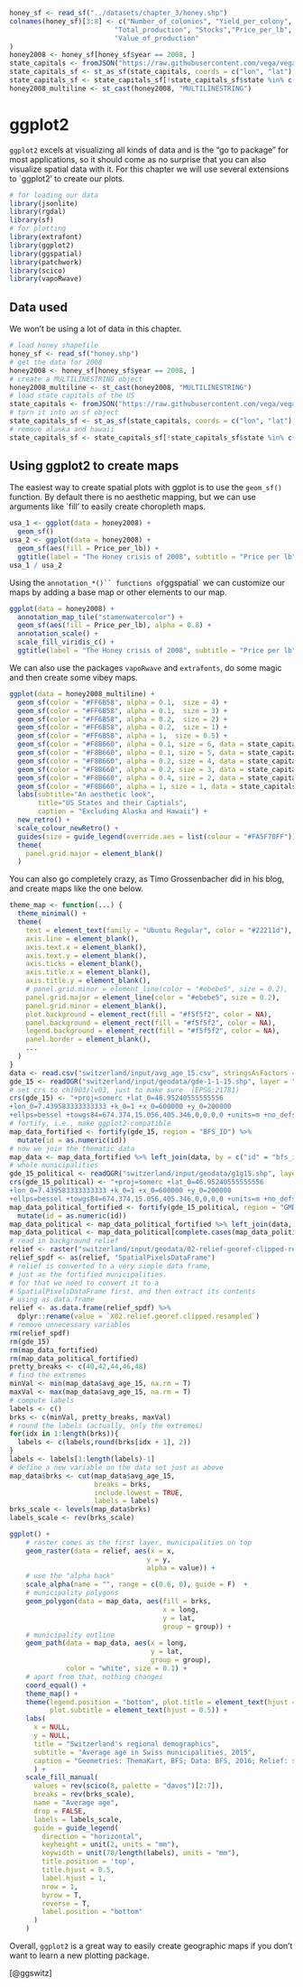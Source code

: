 ```r
honey_sf <- read_sf("../datasets/chapter_3/honey.shp")
colnames(honey_sf)[3:8] <- c("Number_of_colonies", "Yield_per_colony",
                          "Total_production", "Stocks","Price_per_lb",
                          "Value_of_production"
)
honey2008 <- honey_sf[honey_sf$year == 2008, ]
state_capitals <- fromJSON("https://raw.githubusercontent.com/vega/vega/master/docs/data/us-state-capitals.json")
state_capitals_sf <- st_as_sf(state_capitals, coords = c("lon", "lat"), crs = 4326)
state_capitals_sf <- state_capitals_sf[!state_capitals_sf$state %in% c("Alaska", "Hawaii"), ]
honey2008_multiline <- st_cast(honey2008, "MULTILINESTRING")
```
# ggplot2
`ggplot2` excels at visualizing all kinds of data and is the "go to package" for most applications, so it should come as no surprise that you can also visualize spatial data with it. For this chapter we will use several extensions to `ggplot2' to create our plots.
```r
# for loading our data
library(jsonlite)
library(rgdal)
library(sf)
# for plotting
library(extrafont)
library(ggplot2)
library(ggspatial)
library(patchwork)
library(scico)
library(vapoRwave)
```

## Data used
We won't be using a lot of data in this chapter.
```r
# load honey shapefile
honey_sf <- read_sf("honey.shp")
# get the data for 2008
honey2008 <- honey_sf[honey_sf$year == 2008, ]
# create a MULTILINESTRING object
honey2008_multiline <- st_cast(honey2008, "MULTILINESTRING")
# load state capitals of the US
state_capitals <- fromJSON("https://raw.githubusercontent.com/vega/vega/master/docs/data/us-state-capitals.json")
# turn it into an sf object
state_capitals_sf <- st_as_sf(state_capitals, coords = c("lon", "lat"), crs = 4326)
# remove alaska and hawaii
state_capitals_sf <- state_capitals_sf[!state_capitals_sf$state %in% c("Alaska", "Hawaii"), ]
```

## Using ggplot2 to create maps
The easiest way to create spatial plots with ggplot is to use the `geom_sf()` function. By default there is no aesthetic mapping, but we can use arguments like `fill' to easily create choropleth maps.

```r
usa_1 <- ggplot(data = honey2008) +
  geom_sf()
usa_2 <- ggplot(data = honey2008) +
  geom_sf(aes(fill = Price_per_lb)) +
  ggtitle(label = "The Honey crisis of 2008", subtitle = "Price per lb")
usa_1 / usa_2
```

Using the `annotation_*()`` functions of `ggspatial` we can customize our maps by adding a base map or other elements to our map.

```r
ggplot(data = honey2008) +
  annotation_map_tile("stamenwatercolor") +
  geom_sf(aes(fill = Price_per_lb), alpha = 0.8) +
  annotation_scale() +
  scale_fill_viridis_c() +
  ggtitle(label = "The Honey crisis of 2008", subtitle = "Price per lb")
```

We can also use the packages `vapoRwave` and `extrafonts`, do some magic and then create some vibey maps.

```r
ggplot(data = honey2008_multiline) +
  geom_sf(color = "#FF6B58", alpha = 0.1,  size = 4) +
  geom_sf(color = "#FF6B58", alpha = 0.1,  size = 3) +
  geom_sf(color = "#FF6B58", alpha = 0.2,  size = 2) +
  geom_sf(color = "#FF6B58", alpha = 0.2,  size = 1) +
  geom_sf(color = "#FF6B58", alpha = 1,  size = 0.5) +
  geom_sf(color = "#F8B660", alpha = 0.1, size = 6, data = state_capitals_sf) +
  geom_sf(color = "#F8B660", alpha = 0.1, size = 5, data = state_capitals_sf) +
  geom_sf(color = "#F8B660", alpha = 0.2, size = 4, data = state_capitals_sf) +
  geom_sf(color = "#F8B660", alpha = 0.2, size = 3, data = state_capitals_sf) +
  geom_sf(color = "#F8B660", alpha = 0.4, size = 2, data = state_capitals_sf) +
  geom_sf(color = "#F8B660", alpha = 1, size = 1, data = state_capitals_sf) +
  labs(subtitle="An aesthetic look",
       title="US States and their Captials", 
       caption = "Excluding Alaska and Hawaii") + 
  new_retro() + 
  scale_colour_newRetro() +
  guides(size = guide_legend(override.aes = list(colour = "#FA5F70FF"))) +
  theme(
    panel.grid.major = element_blank()
  )
```

You can also go completely crazy, as Timo Grossenbacher did in his blog, and create maps like the one below.

```r
theme_map <- function(...) {
  theme_minimal() +
  theme(
    text = element_text(family = "Ubuntu Regular", color = "#22211d"),
    axis.line = element_blank(),
    axis.text.x = element_blank(),
    axis.text.y = element_blank(),
    axis.ticks = element_blank(),
    axis.title.x = element_blank(),
    axis.title.y = element_blank(),
    # panel.grid.minor = element_line(color = "#ebebe5", size = 0.2),
    panel.grid.major = element_line(color = "#ebebe5", size = 0.2),
    panel.grid.minor = element_blank(),
    plot.background = element_rect(fill = "#f5f5f2", color = NA), 
    panel.background = element_rect(fill = "#f5f5f2", color = NA), 
    legend.background = element_rect(fill = "#f5f5f2", color = NA),
    panel.border = element_blank(),
    ...
  )
}
data <- read.csv("switzerland/input/avg_age_15.csv", stringsAsFactors = FALSE)
gde_15 <- readOGR("switzerland/input/geodata/gde-1-1-15.shp", layer = "gde-1-1-15")
# set crs to ch1903/lv03, just to make sure  (EPSG:21781)
crs(gde_15) <- "+proj=somerc +lat_0=46.95240555555556 
+lon_0=7.439583333333333 +k_0=1 +x_0=600000 +y_0=200000 
+ellps=bessel +towgs84=674.374,15.056,405.346,0,0,0,0 +units=m +no_defs"
# fortify, i.e., make ggplot2-compatible
map_data_fortified <- fortify(gde_15, region = "BFS_ID") %>% 
  mutate(id = as.numeric(id))
# now we join the thematic data
map_data <- map_data_fortified %>% left_join(data, by = c("id" = "bfs_id"))
# whole municipalities
gde_15_political <- readOGR("switzerland/input/geodata/g1g15.shp", layer = "g1g15")
crs(gde_15_political) <- "+proj=somerc +lat_0=46.95240555555556 
+lon_0=7.439583333333333 +k_0=1 +x_0=600000 +y_0=200000 
+ellps=bessel +towgs84=674.374,15.056,405.346,0,0,0,0 +units=m +no_defs"
map_data_political_fortified <- fortify(gde_15_political, region = "GMDNR") %>% 
  mutate(id = as.numeric(id))
map_data_political <- map_data_political_fortified %>% left_join(data, by = c("id" = "bfs_id"))
map_data_political <- map_data_political[complete.cases(map_data_political),]
# read in background relief
relief <- raster("switzerland/input/geodata/02-relief-georef-clipped-resampled.tif")
relief_spdf <- as(relief, "SpatialPixelsDataFrame")
# relief is converted to a very simple data frame, 
# just as the fortified municipalities.
# for that we need to convert it to a 
# SpatialPixelsDataFrame first, and then extract its contents 
# using as.data.frame
relief <- as.data.frame(relief_spdf) %>% 
  dplyr::rename(value = `X02.relief.georef.clipped.resampled`)
# remove unnecessary variables
rm(relief_spdf)
rm(gde_15)
rm(map_data_fortified)
rm(map_data_political_fortified)
pretty_breaks <- c(40,42,44,46,48)
# find the extremes
minVal <- min(map_data$avg_age_15, na.rm = T)
maxVal <- max(map_data$avg_age_15, na.rm = T)
# compute labels
labels <- c()
brks <- c(minVal, pretty_breaks, maxVal)
# round the labels (actually, only the extremes)
for(idx in 1:length(brks)){
  labels <- c(labels,round(brks[idx + 1], 2))
}
labels <- labels[1:length(labels)-1]
# define a new variable on the data set just as above
map_data$brks <- cut(map_data$avg_age_15, 
                     breaks = brks, 
                     include.lowest = TRUE, 
                     labels = labels)
brks_scale <- levels(map_data$brks)
labels_scale <- rev(brks_scale)
```
```r
ggplot() +
    # raster comes as the first layer, municipalities on top
    geom_raster(data = relief, aes(x = x, 
                                  y = y, 
                                  alpha = value)) +
    # use the "alpha hack"
    scale_alpha(name = "", range = c(0.6, 0), guide = F)  + 
    # municipality polygons
    geom_polygon(data = map_data, aes(fill = brks, 
                                      x = long, 
                                      y = lat, 
                                      group = group)) +
    # municipality outline
    geom_path(data = map_data, aes(x = long, 
                                   y = lat, 
                                   group = group), 
              color = "white", size = 0.1) +
    # apart from that, nothing changes
    coord_equal() +
    theme_map() +
    theme(legend.position = "bottom", plot.title = element_text(hjust = 0.5),
          plot.subtitle = element_text(hjust = 0.5)) +
    labs(
      x = NULL, 
      y = NULL, 
      title = "Switzerland's regional demographics", 
      subtitle = "Average age in Swiss municipalities, 2015", 
      caption = "Geometries: ThemaKart, BFS; Data: BFS, 2016; Relief: swisstopo, 2016"
      ) + 
    scale_fill_manual(
      values = rev(scico(8, palette = "davos")[2:7]),
      breaks = rev(brks_scale),
      name = "Average age",
      drop = FALSE,
      labels = labels_scale,
      guide = guide_legend(
        direction = "horizontal",
        keyheight = unit(2, units = "mm"), 
        keywidth = unit(70/length(labels), units = "mm"),
        title.position = 'top',
        title.hjust = 0.5,
        label.hjust = 1,
        nrow = 1,
        byrow = T,
        reverse = T,
        label.position = "bottom"
      )
    )
```

Overall, `ggplot2` is a great way to easily create geographic maps if you don't want to learn a new plotting package.

[@ggswitz]